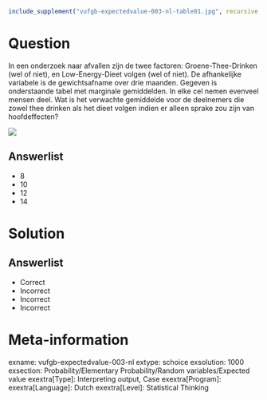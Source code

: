```{r, echo = FALSE, results = "hide"}
include_supplement("vufgb-expectedvalue-003-nl-table01.jpg", recursive = TRUE)
```

Question
========

In een onderzoek naar afvallen zijn de twee factoren: Groene-Thee-Drinken (wel of niet), en Low-Energy-Dieet volgen (wel of niet). De afhankelijke variabele is de gewichtsafname over drie maanden. Gegeven is onderstaande tabel met marginale gemiddelden. In elke cel nemen evenveel mensen deel. Wat is het verwachte gemiddelde voor de deelnemers die zowel thee drinken als het dieet
volgen indien er alleen sprake zou zijn van hoofdeffecten?

![](vufgb-expectedvalue-003-nl-table01.jpg)
  
Answerlist
----------
* 8
* 10
* 12
* 14

Solution
========

Answerlist
----------
* Correct
* Incorrect
* Incorrect
* Incorrect

Meta-information
================
exname: vufgb-expectedvalue-003-nl
extype: schoice
exsolution: 1000
exsection: Probability/Elementary Probability/Random variables/Expected value
exextra[Type]: Interpreting output, Case
exextra[Program]: 
exextra[Language]: Dutch
exextra[Level]: Statistical Thinking